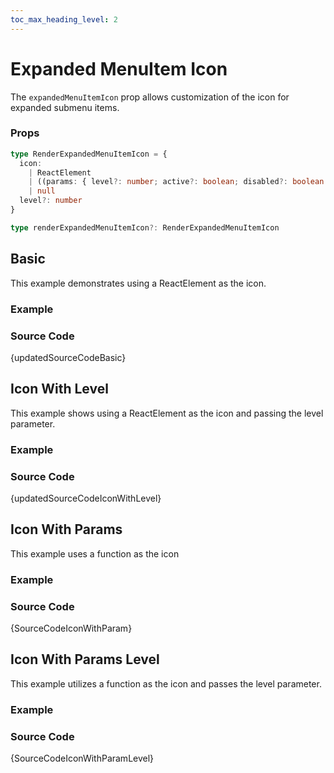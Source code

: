 ```yaml
---
toc_max_heading_level: 2
---
```



# Expanded MenuItem Icon


The `expandedMenuItemIcon` prop allows customization of the icon for expanded submenu items.

### Props

```ts noCopy
type RenderExpandedMenuItemIcon = {
  icon:
    | ReactElement
    | ((params: { level?: number; active?: boolean; disabled?: boolean }) => ReactElement | null)
    | null
  level?: number
}

type renderExpandedMenuItemIcon?: RenderExpandedMenuItemIcon
```

## Basic

This example demonstrates using a ReactElement as the icon.

### Example

<BrowserWindow url='/vertical-menu/menu/expanded-menu-item-icon/basic'>
  <Provider>
    <Basic />
  </Provider>
</BrowserWindow>

### Source Code

<TsToJsCodeSnippet>{updatedSourceCodeBasic}</TsToJsCodeSnippet>

## Icon With Level

This example shows using a ReactElement as the icon and passing the level parameter.

### Example

<BrowserWindow url='/vertical-menu/menu/expanded-menu-item-icon/icon-with-level'>
  <Provider>
    <IconWithLevel />
  </Provider>
</BrowserWindow>

### Source Code

<TsToJsCodeSnippet>{updatedSourceCodeIconWithLevel}</TsToJsCodeSnippet>

## Icon With Params

This example uses a function as the icon

### Example

<BrowserWindow url='/vertical-menu/menu/expanded-menu-item-icon/icon-with-param'>
  <Provider>
    <IconWithParam />
  </Provider>
</BrowserWindow>

### Source Code

<TsToJsCodeSnippet>{SourceCodeIconWithParam}</TsToJsCodeSnippet>

## Icon With Params Level

This example utilizes a function as the icon and passes the level parameter.

### Example

<BrowserWindow url='/vertical-menu/menu/expanded-menu-item-icon/icon-with-param-level'>
  <Provider>
    <IconWithParamLevel />
  </Provider>
</BrowserWindow>

### Source Code

<TsToJsCodeSnippet>{SourceCodeIconWithParamLevel}</TsToJsCodeSnippet>
